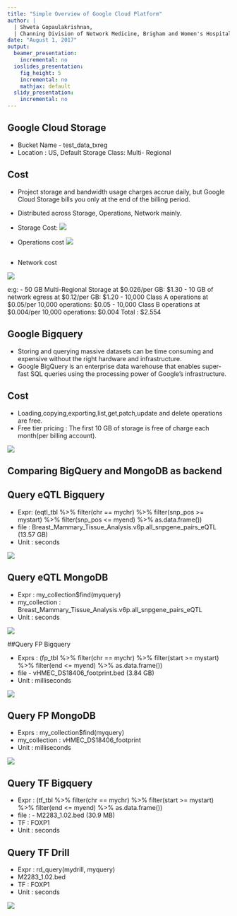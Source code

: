 ```yaml
---
title: "Simple Overview of Google Cloud Platform"
author: |
  | Shweta Gopaulakrishnan,
  | Channing Division of Network Medicine, Brigham and Women's Hospital
date: "August 1, 2017"
output:
  beamer_presentation:
    incremental: no
  ioslides_presentation:
    fig_height: 5
    incremental: no
    mathjax: default
  slidy_presentation:
    incremental: no
---
```


## Google Cloud Storage
- Bucket Name - test_data_txreg
- Location : US, Default Storage Class: Multi- Regional

## Cost

- Project storage and bandwidth usage charges accrue daily, but Google Cloud Storage bills you only at the end of the billing period.
- Distributed across Storage, Operations, Network mainly.
- Storage Cost:
  ![](images/storageCost.png)

- Operations cost
![](images/operationCost.png)

## 
- Network cost

![](images/networkCost.png)

e:g: 
- 50 GB Multi-Regional Storage at $0.026/per GB: $1.30
- 10 GB of network egress at $0.12/per GB: $1.20
- 10,000 Class A operations at $0.05/per 10,000 operations: $0.05
- 10,000 Class B operations at $0.004/per 10,000 operations: $0.004
Total : $2.554

## Google Bigquery
- Storing and querying massive datasets can be time consuming and expensive without the right
hardware and infrastructure.
- Google BigQuery is an enterprise data warehouse that enables
super-fast SQL queries using the processing power of Google's infrastructure.

## Cost

- Loading,copying,exporting,list,get,patch,update and delete operations are free.
- Free tier pricing : The first 10 GB of storage is free of charge each month(per billing account).

![](images/bigqueryCost.png)

## Comparing BigQuery and MongoDB as backend

## Query eQTL Bigquery

- Expr: (eqtl_tbl %>% filter(chr == mychr) %>% filter(snp_pos >= mystart) %>% filter(snp_pos <= myend) %>% as.data.frame())
- file : Breast_Mammary_Tissue_Analysis.v6p.all_snpgene_pairs_eQTL (13.57 GB)
- Unit : seconds

![](images/bqEqtl.png)

## Query eQTL MongoDB

- Expr : my_collection$find(myquery) 
- my_collection : Breast_Mammary_Tissue_Analysis.v6p.all_snpgene_pairs_eQTL
- Unit : seconds

![](images/mongoEqtl.png)


##Query FP Bigquery

- Exprs : (fp_tbl %>% filter(chr == mychr) %>% filter(start >= mystart) %>% filter(end <= myend) %>% as.data.frame())
- file - vHMEC_DS18406_footprint.bed (3.84 GB)
- Unit : milliseconds

![](images/bqFp.png)

## Query FP MongoDB

- Exprs : my_collection$find(myquery)
- my_collection : vHMEC_DS18406_footprint
- Unit : milliseconds

![](images/mongoFp.png)


## Query TF Bigquery

- Expr : (tf_tbl %>% filter(chr == mychr) %>% filter(start >= mystart) %>% filter(end <= myend) %>% as.data.frame())
- file : - M2283_1.02.bed (30.9 MB)
- TF : FOXP1
- Unit : seconds

## Query TF Drill

- Expr : rd_query(mydrill, myquery)
- M2283_1.02.bed 
- TF : FOXP1
- Unit : seconds

![](images/DrillTf.png)




